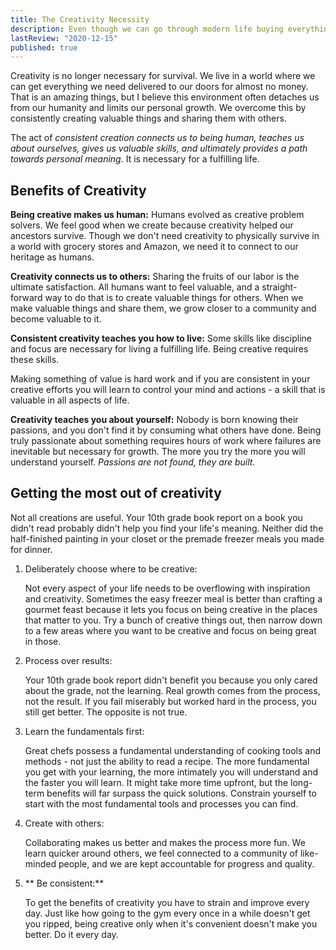 ```yaml
---
title: The Creativity Necessity
description: Even though we can go through modern life buying everything we need to survive, building things is still a core part of what makes us human. Life is better when we create.
lastReview: "2020-12-15"
published: true
---
```


Creativity is no longer necessary for survival.
We live in a world where we can get everything we need delivered to our doors for almost no money.
That is an amazing things, but I believe this environment often detaches us from our humanity and limits our personal growth.
We overcome this by consistently creating valuable things and sharing them with others.

The act of *consistent creation connects us to being human, teaches us about ourselves, gives us valuable skills, and ultimately provides a path towards personal meaning.*
It is necessary for a fulfilling life.

## Benefits of Creativity

**Being creative makes us human:**
Humans evolved as creative problem solvers.
We feel good when we create because creativity helped our ancestors survive.
Though we don't need creativity to physically survive in a world with grocery stores and Amazon, we need it to connect to our heritage as humans.

**Creativity connects us to others:**
Sharing the fruits of our labor is the ultimate satisfaction.
All humans want to feel valuable, and a straight-forward way to do that is to create valuable things for others.
When we make valuable things and share them, we grow closer to a community and become valuable to it.

**Consistent creativity teaches you how to live:**
Some skills like discipline and focus are necessary for living a fulfilling life.
Being creative requires these skills.

Making something of value is hard work and if you are consistent in your creative efforts you will learn to control your mind and actions - a skill that is valuable in all aspects of life.

**Creativity teaches you about yourself:**
Nobody is born knowing their passions, and you don't find it by consuming what others have done.
Being truly passionate about something requires hours of work where failures are inevitable but necessary for growth.
The more you try the more you will understand yourself.
*Passions are not found, they are built.*

## Getting the most out of creativity

Not all creations are useful.
Your 10th grade book report on a book you didn't read probably didn't help you find your life's meaning.
Neither did the half-finished painting in your closet or the premade freezer meals you made for dinner.

1. Deliberately choose where to be creative:

    Not every aspect of your life needs to be overflowing with inspiration and creativity.
    Sometimes the easy freezer meal is better than crafting a gourmet feast because it lets you focus on being creative in the places that matter to you.
    Try a bunch of creative things out, then narrow down to a few areas where you want to be creative and focus on being great in those.

1. Process over results:

    Your 10th grade book report didn't benefit you because you only cared about the grade, not the learning.
    Real growth comes from the process, not the result.
    If you fail miserably but worked hard in the process, you still get better.
    The opposite is not true.

1. Learn the fundamentals first:

    Great chefs possess a fundamental understanding of cooking tools and methods - not just the ability to read a recipe.
    The more fundamental you get with your learning, the more intimately you will understand and the faster you will learn.
    It might take more time upfront, but the long-term benefits will far surpass the quick solutions.
    Constrain yourself to start with the most fundamental tools and processes you can find.

1. Create with others:

    Collaborating makes us better and makes the process more fun.
    We learn quicker around others, we feel connected to a community of like-minded people, and we are kept accountable for progress and quality.

1. ** Be consistent:**

    To get the benefits of creativity you have to strain and improve every day.
    Just like how going to the gym every once in a while doesn't get you ripped, being creative only when it's convenient doesn't make you better.
    Do it every day.
